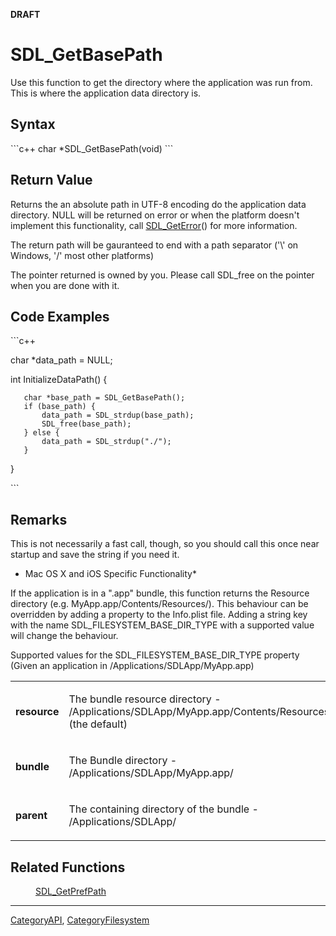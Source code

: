 <!-- pragma section-numbers off -->
<!-- pragma camelcase off -->
'''DRAFT'''

= SDL_GetBasePath =
Use this function to get the directory where the application was run from.  This is where the application data directory is.


== Syntax ==
```c++
char *SDL_GetBasePath(void)
```

== Return Value ==
Returns the an absolute path in UTF-8 encoding do the application data directory. NULL will be returned on error or when the platform doesn't implement this functionality, call [[SDL_GetError]]() for more information.

The return path will be gauranteed to end with a path separator ('\' on Windows, '/' most other platforms)

The pointer returned is owned by you. Please call SDL_free on the pointer when you are done with it. 

== Code Examples ==
```c++

char *data_path = NULL;

int InitializeDataPath() {
    char *base_path = SDL_GetBasePath();
    if (base_path) {
        data_path = SDL_strdup(base_path);
        SDL_free(base_path);
    } else {
        data_path = SDL_strdup("./");
    }
}

```


== Remarks ==

This is not necessarily a fast call, though, so you should call this once near startup and save the string if you need it.

*Mac OS X and iOS Specific Functionality*
If the application is in a ".app" bundle, this function returns the Resource directory (e.g. MyApp.app/Contents/Resources/). This behaviour can be overridden by adding a property to the Info.plist file. Adding a string key with the name SDL_FILESYSTEM_BASE_DIR_TYPE with a supported value will change the behaviour. 

Supported values for the SDL_FILESYSTEM_BASE_DIR_TYPE property (Given an application in /Applications/SDLApp/MyApp.app)
{|
|'''resource'''
|The bundle resource directory - /Applications/SDLApp/MyApp.app/Contents/Resources (the default)
|-
|'''bundle'''
|The Bundle directory - /Applications/SDLApp/MyApp.app/
|-
|'''parent'''
|The containing directory of the bundle - /Applications/SDLApp/
|}

== Related Functions ==
:[[SDL_GetPrefPath]]

----
[[CategoryAPI]], [[CategoryFilesystem]]
